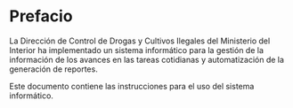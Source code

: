 # Prefacio {.unnumbered}

La Dirección de Control de Drogas y Cultivos Ilegales del Ministerio del Interior ha implementado un sistema informático para la gestión de la información de los avances en las tareas cotidianas y automatización de la generación de reportes. 

Este documento contiene las instrucciones para el uso del sistema informático.

<!---
- User guide
- Technical documentation
- Instruction manual
- Operational manual
- Training manual
- Quick Start Guide
- Installation manual
- Maintenance manual
- Software manual
--->
